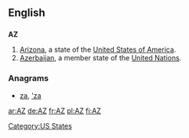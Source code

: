 {{also|az|.az}}
==English==

==={{abbreviation}}===
'''AZ'''

# [[Arizona]], a state of the [[United States of America]].
# [[Azerbaijan]], a member state of the [[United Nations]].

===Anagrams===
* {{alphagram|az}} [[za#English|za]], [['za#English|'za]]
[[Category:US States]]

[[ar:AZ]]
[[de:AZ]]
[[fr:AZ]]
[[pl:AZ]]
[[fi:AZ]]
